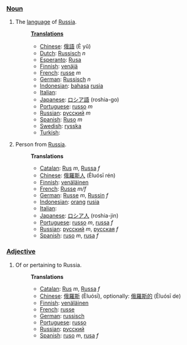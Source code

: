 ===[[Noun]]===
# The [[language]] of [[w:Russia|Russia]].
#:'''[[Translation]]s'''
#:*[[Chinese]]: [[俄語]] (È yǔ)
#:*[[Dutch]]: [[Russisch]] ''n''
#:*[[Esperanto]]: [[Rusa]]
#:*[[Finnish]]: [[venäjä]]
#:*[[French]]: [[russe]] ''m''
#:*[[German]]: [[Russisch]] ''n''
#:*[[Indonesian]]: [[bahasa]] [[rusia]]
#:*[[Italian]]: [[]]
#:*[[Japanese]]: [[ロシア語]] (roshia-go)
#:*[[Portuguese]]: [[russo]] ''m''
#:*[[Russian]]: [[русский]] ''m''
#:*[[Spanish]]: [[Ruso]] ''m''
#:*[[Swedish]]: [[rysska]]
#:*[[Turkish]]: [[]]
# Person from [[Russia]].
#:'''Translations'''
#:*[[Catalan]]: [[Rus]] ''m'', [[Russa]] ''f''
#:*[[Chinese]]: [[俄羅斯人]] (Èluósī rén)
#:*[[Finnish]]: [[venäläinen]]
#:*[[French]]: [[Russe]] ''m/f''
#:*[[German]]: [[Russe]] ''m'', [[Russin]] ''f''
#:*[[Indonesian]]: [[orang]] [[rusia]]
#:*[[Italian]]: [[]]
#:*[[Japanese]]: [[ロシア人]] (roshia-jin)
#:*[[Portuguese]]: [[russo]] ''m'', [[russa]] ''f''
#:*[[Russian]]: [[русский]] ''m'', [[русская]] ''f''
#:*[[Spanish]]: [[ruso]] ''m'', [[rusa]] ''f''
===[[Adjective]]===
# Of or pertaining to Russia.
#:'''Translations'''
#:*[[Catalan]]: [[Rus]] ''m'', [[Russa]] ''f''
#:*[[Chinese]]: [[俄羅斯]] (Èluósī), optionally: [[俄羅斯的]] (Èluósī de)
#:*[[Finnish]]: [[venäläinen]]
#:*[[French]]: [[russe]]
#:*[[German]]: [[russisch]]
#:*[[Portuguese]]: [[russo]]
#:*[[Russian]]: [[русский]]
#:*[[Spanish]]: [[ruso]] ''m'', [[rusa]] ''f''